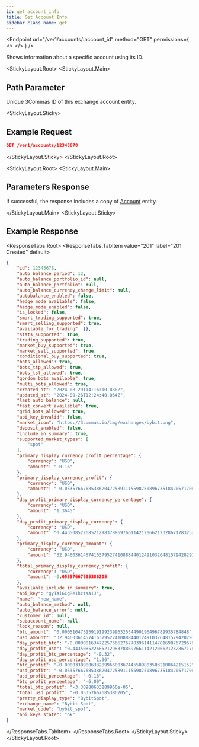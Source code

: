 ```yaml
---
id: get_account_info
title: Get Account Info
sidebar_class_name: get
---
```


<Endpoint
  url="/ver1/accounts/:account_id"
  method="GET"
  permissions={
    <>
      <Permission title="Permission" description="ACCOUNTS_READ" />
      <Permission title="Security" description="SIGNED" />
    </>
  }
/>

Shows information about a specific account using its ID.


<StickyLayout.Root>
<StickyLayout.Main>

## Path Parameter

<ApiParam name='account_id' type='integer' id="account_id" required>
    Unique 3Commas ID of this exchange account entity.
</ApiParam>
</StickyLayout.Main>

<StickyLayout.Sticky>
## Example Request

```json
GET /ver1/accounts/12345678
```
</StickyLayout.Sticky>
</StickyLayout.Root>

<StickyLayout.Root>
<StickyLayout.Main>

## Parameters Response
If successful, the response includes a copy of [Account](0.%20Account%20entity.mdx) entity.

</StickyLayout.Main>
<StickyLayout.Sticky>

## Example Response

<ResponseTabs.Root>
<ResponseTabs.TabItem value="201" label="201 Created" default>

```json
{
    "id": 12345678,
    "auto_balance_period": 12,
    "auto_balance_portfolio_id": null,
    "auto_balance_portfolio": null,
    "auto_balance_currency_change_limit": null,
    "autobalance_enabled": false,
    "hedge_mode_available": false,
    "hedge_mode_enabled": false,
    "is_locked": false,
    "smart_trading_supported": true,
    "smart_selling_supported": true,
    "available_for_trading": {},
    "stats_supported": true,
    "trading_supported": true,
    "market_buy_supported": true,
    "market_sell_supported": true,
    "conditional_buy_supported": true,
    "bots_allowed": true,
    "bots_ttp_allowed": true,
    "bots_tsl_allowed": true,
    "gordon_bots_available": true,
    "multi_bots_allowed": true,
    "created_at": "2024-08-29T14:16:10.830Z",
    "updated_at": "2024-09-26T12:24:40.064Z",
    "last_auto_balance": null,
    "fast_convert_available": true,
    "grid_bots_allowed": true,
    "api_key_invalid": false,
    "market_icon": "https://3commas.io/img/exchanges/bybit.png",
    "deposit_enabled": false,
    "include_in_summary": true,
    "supported_market_types": [
        "spot"
    ],
    "primary_display_currency_profit_percentage": {
        "currency": "USD",
        "amount": "-0.16"
    },
    "primary_display_currency_profit": {
        "currency": "USD",
        "amount": "-0.05357667685386204725891115598750896735184205717088"
    },
    "day_profit_primary_display_currency_percentage": {
        "currency": "USD",
        "amount": "1.3645"
    },
    "day_profit_primary_display_currency": {
        "currency": "USD",
        "amount": "0.44350852268521298378869766114212066212328671783252"
    },
    "primary_display_currency_amount": {
        "currency": "USD",
        "amount": "32.94603614574163795274108884401249103264815794282912"
    },
    "total_primary_display_currency_profit": {
        "currency": "USD",
        "amount": -0.05357667685386205
    },
    "available_include_in_summary": true,
    "api_key": "gyTAiGCgRe1hctsA1J",
    "name": "new_name",
    "auto_balance_method": null,
    "auto_balance_error": null,
    "customer_id": null,
    "subaccount_name": null,
    "lock_reason": null,
    "btc_amount": "0.000510475159191992399632554490196496789935784848",
    "usd_amount": "32.94603614574163795274108884401249103264815794282912",
    "day_profit_btc": "-0.000001634722576662767703961411470169876729678396865648",
    "day_profit_usd": "0.44350852268521298378869766114212066212328671783252",
    "day_profit_btc_percentage": "-0.32",
    "day_profit_usd_percentage": "1.36",
    "btc_profit": "-0.000033098063328996600367445509803503210064215152",
    "usd_profit": "-0.05357667685386204725891115598750896735184205717088",
    "usd_profit_percentage": "-0.16",
    "btc_profit_percentage": "-6.09",
    "total_btc_profit": "-3.30980633289966e-05",
    "total_usd_profit": "-0.05357667685386205",
    "pretty_display_type": "BybitSpot",
    "exchange_name": "Bybit Spot",
    "market_code": "bybit_spot",
    "api_keys_state": "ok"
}
```
  </ResponseTabs.TabItem>
  </ResponseTabs.Root>
   </StickyLayout.Sticky>
</StickyLayout.Root>